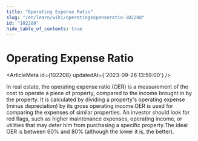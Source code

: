 ```yaml
---
title: "Operating Expense Ratio"
slug: "/en/learn/wiki/operatingexpenseratio-102208"
id: "102208"
hide_table_of_contents: true
---
```



# Operating Expense Ratio

<ArticleMeta id={102208} updatedAt={'2023-09-26 13:59:00'} />
<div className='border-solid border-b border-t-0 my-4 border-[var(--ifm-color-gray-300)]' />

In real estate, the operating expense ratio (OER) is a measurement of the cost to operate a piece of property, compared to the income brought in by the property. It is calculated by dividing a property's operating expense (minus depreciation) by its gross operating income.OER is used for comparing the expenses of similar properties. An investor should look for red flags, such as higher maintenance expenses, operating income, or utilities that may deter him from purchasing a specific property.The ideal OER is between 60% and 80% (although the lower it is, the better).
